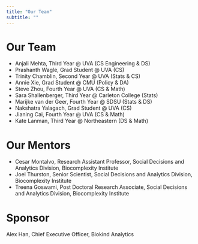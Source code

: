 ```yaml
---
title: "Our Team"
subtitle: ""
---
```


# Our Team

- Anjali Mehta, Third Year @ UVA (CS Engineering & DS)
- Prashanth Wagle, Grad Student @ UVA (CS)
- Trinity Chamblin, Second Year @ UVA (Stats & CS)
- Annie Xie, Grad Student @ CMU (Policy & DA)
- Steve Zhou, Fourth Year @ UVA (CS & Math)
- Sara Shallenberger, Third Year @ Carleton College (Stats)
- Marijke van der Geer, Fourth Year @ SDSU (Stats & DS)
- Nakshatra Yalagach, Grad Student @ UVA (CS) 
- Jianing Cai, Fourth Year @ UVA (CS & Math)
- Kate Lanman, Third Year @ Northeastern (DS & Math)



# Our Mentors

- Cesar Montalvo, Research Assistant Professor, Social Decisions and Analytics Division, Biocomplexity Institute
- Joel Thurston, Senior Scientist, Social Decisions and Analytics Division, Biocomplexity Institute
- Treena Goswami, Post Doctoral Research Associate, Social Decisions and Analytics Division, Biocomplexity Institute


# Sponsor

Alex Han, Chief Executive Officer, Biokind Analytics
